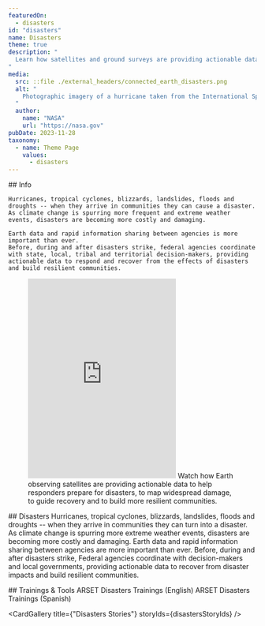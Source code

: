 ```yaml
---
featuredOn:
  - disasters
id: "disasters"
name: Disasters
theme: true
description: "
  Learn how satellites and ground surveys are providing actionable data to help responders prepare for disasters, to map widespread damage, to guide recovery and build more resilient communities.
"
media:
  src: ::file ./external_headers/connected_earth_disasters.png
  alt: "
    Photographic imagery of a hurricane taken from the International Space Station
  "
  author:
    name: "NASA"
    url: "https://nasa.gov"
pubDate: 2023-11-28
taxonomy:
  - name: Theme Page
    values:
      - disasters
---
```




<Block type='wide'>
  <Prose>
    ## Info

    Hurricanes, tropical cyclones, blizzards, landslides, floods and droughts -- when they arrive in communities they can cause a disaster.
    As climate change is spurring more frequent and extreme weather events, disasters are becoming more costly and damaging.

    Earth data and rapid information sharing between agencies is more important than ever.
    Before, during and after disasters strike, federal agencies coordinate with state, local, tribal and territorial decision-makers, providing actionable data to respond and recover from the effects of disasters and build resilient communities.
  </Prose>
</Block>

<Block type="wide">
  <Figure>
    <Embed height="405" src="https://www.youtube.com/embed/KmDET3DsdZQ" title="NASA and Hurricanes" />
    <Caption
      attrAuthor='NASA'
      attrUrl='https://nasa.gov/'
    >
      Watch how Earth observing satellites are providing actionable data to help responders prepare for disasters, to map widespread damage, to guide recovery and to build more resilient communities.
   </Caption>
  </Figure>
</Block>

<Block type="wide">
  <Prose>
  ## Disasters
  Hurricanes, tropical cyclones, blizzards, landslides, floods and droughts -- when they arrive in communities they can turn into a disaster. As climate change is spurring more extreme weather events, disasters are becoming more costly and damaging. Earth data and rapid information sharing between agencies are more important than ever.
  Before, during and after disasters strike, Federal agencies coordinate with decision-makers and local governments, providing actionable data to recover from disaster impacts and build resilient communities. 
  </Prose>
</Block>

<Block type='wide'>
  <Figure>
    <Carousel items={contentArray} />
  </Figure>
</Block>

<Block type="wide">
  <Prose>
    ## Trainings & Tools
    <Link to="https://appliedsciences.nasa.gov/what-we-do/capacity-building/arset/arset-disasters-training">
      ARSET Disasters Trainings (English)
    </Link>
    <Link to="https://appliedsciences.nasa.gov/what-we-do/capacity-building/arset/arset-disasters-training?title=&languages=5">
      ARSET Disasters Trainings (Spanish)
    </Link>
  </Prose>
</Block>

<CardGallery title={"Disasters Stories"} storyIds={disastersStoryIds} />